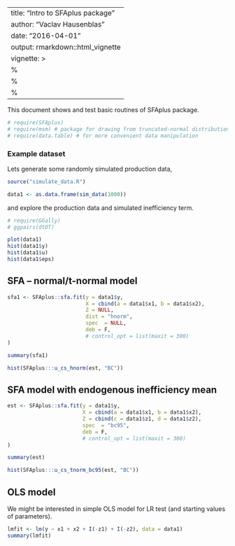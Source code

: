 ---
title: "Intro to SFAplus package"
author: "Vaclav Hausenblas"
date: "2016-04-01"
output: rmarkdown::html_vignette
vignette: >
  %\VignetteIndexEntry{Vignette Title}
  %\VignetteEngine{knitr::rmarkdown}
  %\VignetteEncoding{UTF-8}
  ---
  
  This document shows and test basic routines of SFAplus package.
  
  ```r
# require(SFAplus)
# require(msm) # package for drawing from truncated-normal distribution
# require(data.table) # for more convenient data manipulation
```


### Example dataset

Lets generate some randomly simulated production data,

```r
source("simulate_data.R")

data1 <- as.data.frame(sim_data(1000))

```

and explore the production data and simulated inefficiency term.

```r
# require(GGally)
# ggpairs(dtDT)

plot(data1)
hist(data1$y)
hist(data1$u)
hist(data1$eps)

```
## SFA -- normal/t-normal model

```r

sfa1 <- SFAplus::sfa.fit(y = data1$y,
                         X = cbind(a = data1$x1, b = data1$x2),
                         Z = NULL,    
                         dist = "hnorm",
                         spec  = NULL,
                         deb = F,
                         # control_opt = list(maxit = 300)
)

summary(sfa1)
```


```r
hist(SFAplus:::u_cs_hnorm(est, "BC"))
```


## SFA model with endogenous inefficiency mean 

```r

est <- SFAplus::sfa.fit(y = data1$y,
                        X = cbind(a = data1$x1, b = data1$x2),
                        Z = cbind(c = data1$z1, d = data1$z2),
                        spec  = "bc95",
                        deb = F,
                        # control_opt = list(maxit = 300)
)

summary(est)
```

```r
hist(SFAplus:::u_cs_tnorm_bc95(est, "BC"))
```


## OLS model

We might be interested in simple OLS model for LR test (and starting values of parameters).

```r

lmfit <- lm(y ~ x1 + x2 + I(-z1) + I(-z2), data = data1)
summary(lmfit)

```


